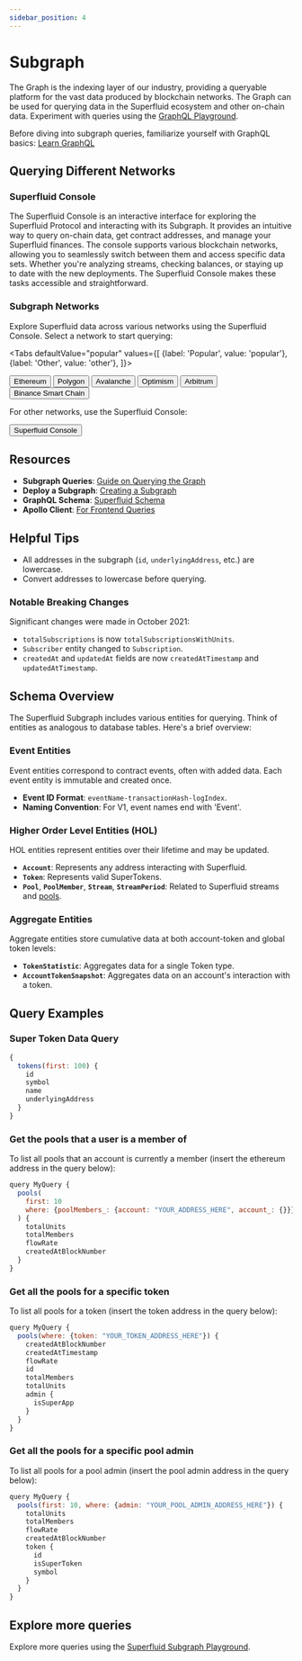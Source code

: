 ```yaml
---
sidebar_position: 4
---
```



# Subgraph

The Graph is the indexing layer of our industry, providing a queryable platform for the vast data produced by blockchain networks. The Graph can be used for querying data in the Superfluid ecosystem and other on-chain data. Experiment with queries using the [GraphQL Playground](https://thegraph.com/hosted-service/).

<Admonition type="tip" title="New to GraphQL?">

Before diving into subgraph queries, familiarize yourself with GraphQL basics:
[Learn GraphQL](https://graphql.org/learn/)

</Admonition>

## Querying Different Networks

### Superfluid Console

The Superfluid Console is an interactive interface for exploring the Superfluid Protocol and interacting with its Subgraph. It provides an intuitive way to query on-chain data, get contract addresses, and manage your Superfluid finances. The console supports various blockchain networks, allowing you to seamlessly switch between them and access specific data sets. Whether you're analyzing streams, checking balances, or staying up to date with the new deployments. The Superfluid Console makes these tasks accessible and straightforward.

### Subgraph Networks

Explore Superfluid data across various networks using the Superfluid Console. Select a network to start querying:

<Tabs
  defaultValue="popular"
  values={[
    {label: 'Popular', value: 'popular'},
    {label: 'Other', value: 'other'},
  ]}>
  
  <TabItem value="popular">
    <div style={{ display: 'flex', justifyContent: 'space-around', flexWrap: 'wrap' }}>
      <Button variant="contained" style={{ backgroundColor: 'green' }} component={Link} to="https://console.superfluid.finance/subgraph?\_network=ethereum">Ethereum</Button>
      <Button variant="contained" style={{ backgroundColor: 'green' }} component={Link} to="https://console.superfluid.finance/subgraph?\_network=matic">Polygon</Button>
      <Button variant="contained" style={{ backgroundColor: 'green' }} component={Link} to="https://console.superfluid.finance/subgraph?\_network=avalanche">Avalanche</Button>
      <Button variant="contained" style={{ backgroundColor: 'green' }} component={Link} to="https://console.superfluid.finance/subgraph?\_network=optimism">Optimism</Button>
      <Button variant="contained" style={{ backgroundColor: 'green' }} component={Link} to="https://console.superfluid.finance/subgraph?\_network=arbitrum">Arbitrum</Button>
      <Button variant="contained" style={{ backgroundColor: 'green' }} component={Link} to="https://console.superfluid.finance/subgraph?\_network=binance-smart-chain">Binance Smart Chain</Button>
    </div>
  </TabItem>
  <TabItem value="other">
    <p>For other networks, use the Superfluid Console:</p>
    <Button variant="contained" style={{ backgroundColor: 'green' }} component={Link} to="https://console.superfluid.finance/">Superfluid Console</Button>

  </TabItem>
</Tabs>

## Resources

- **Subgraph Queries**: [Guide on Querying the Graph](https://thegraph.com/docs/en/developer/query-the-graph/)
- **Deploy a Subgraph**: [Creating a Subgraph](https://thegraph.com/docs/en/developer/create-subgraph-hosted/)
- **GraphQL Schema**: [Superfluid Schema](https://github.com/superfluid-finance/protocol-monorepo/blob/dev/packages/subgraph/schema.graphql)
- **Apollo Client**: [For Frontend Queries](https://www.apollographql.com/docs/)

## Helpful Tips

- All addresses in the subgraph (`id`, `underlyingAddress`, etc.) are lowercase.
- Convert addresses to lowercase before querying.

### Notable Breaking Changes

<Admonition type="caution" title="Migrating From Legacy Subgraph to V1">

Significant changes were made in October 2021:

- `totalSubscriptions` is now `totalSubscriptionsWithUnits`.
- `Subscriber` entity changed to `Subscription`.
- `createdAt` and `updatedAt` fields are now `createdAtTimestamp` and `updatedAtTimestamp`.

</Admonition>

## Schema Overview

The Superfluid Subgraph includes various entities for querying. Think of entities as analogous to database tables. Here's a brief overview:

### Event Entities

Event entities correspond to contract events, often with added data. Each event entity is immutable and created once.

- **Event ID Format**: `eventName-transactionHash-logIndex`.
- **Naming Convention**: For V1, event names end with 'Event'.

### Higher Order Level Entities (HOL)

HOL entities represent entities over their lifetime and may be updated.

- **`Account`**: Represents any address interacting with Superfluid.
- **`Token`**: Represents valid SuperTokens.
- **`Pool`**, **`PoolMember`**, **`Stream`**, **`StreamPeriod`**: Related to Superfluid streams and [pools](/docs/protocol/distributions/guides/pools.mdx).

### Aggregate Entities

Aggregate entities store cumulative data at both account-token and global token levels:

- **`TokenStatistic`**: Aggregates data for a single Token type.
- **`AccountTokenSnapshot`**: Aggregates data on an account's interaction with a token.

## Query Examples

### Super Token Data Query

```javascript
{
  tokens(first: 100) {
    id
    symbol
    name
    underlyingAddress
  }
}
```
### Get the pools that a user is a member of

To list all pools that an account is currently a member (insert the ethereum address in the query below):

```javascript
query MyQuery {
  pools(
    first: 10
    where: {poolMembers_: {account: "YOUR_ADDRESS_HERE", account_: {}}}
  ) {
    totalUnits
    totalMembers
    flowRate
    createdAtBlockNumber
  }
}
```

### Get all the pools for a specific token

To list all pools for a token (insert the token address in the query below):

```javascript
query MyQuery {
  pools(where: {token: "YOUR_TOKEN_ADDRESS_HERE"}) {
    createdAtBlockNumber
    createdAtTimestamp
    flowRate
    id
    totalMembers
    totalUnits
    admin {
      isSuperApp
    }
  }
}
```
### Get all the pools for a specific pool admin

To list all pools for a pool admin (insert the pool admin address in the query below):

```javascript
query MyQuery {
  pools(first: 10, where: {admin: "YOUR_POOL_ADMIN_ADDRESS_HERE"}) {
    totalUnits
    totalMembers
    flowRate
    createdAtBlockNumber
    token {
      id
      isSuperToken
      symbol
    }
  }
}
```

## Explore more queries

Explore more queries using the [Superfluid Subgraph Playground](https://console.superfluid.finance/subgraph).
